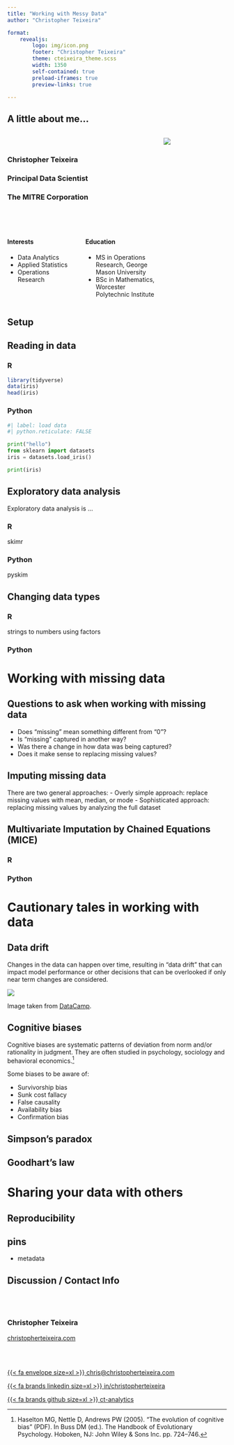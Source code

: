 ```yaml
---
title: "Working with Messy Data"
author: "Christopher Teixeira"

format:
    revealjs:
        logo: img/icon.png
        footer: "Christopher Teixeira"
        theme: cteixeira_theme.scss
        width: 1350
        self-contained: true
        preload-iframes: true
        preview-links: true

---
```


## A little about me...

:::: {.columns}

::: {.column width="70%"}
<br>

### Christopher Teixeira {id="name"}
### Principal Data Scientist
### The MITRE Corporation

<br><br>

::::{.columns}
::: {.column width="45%"}
#### Interests

- Data Analytics
- Applied Statistics
- Operations Research

:::

::: {.column width="45%"}
#### Education

- MS in Operations Research, George Mason University
- BSc in Mathematics, Worcester Polytechnic Institute

:::
::::

:::

::: {.column width="30%"}

![](img/profile.png){fig-align="center"}

:::
::::

## Setup {visibility=false}



## Reading in data {.smaller}

::: {.panel-tabset}

### R

```r
library(tidyverse)
data(iris)
head(iris)

```

### Python

```python
#| label: load data
#| python.reticulate: FALSE

print("hello")
from sklearn import datasets
iris = datasets.load_iris()

print(iris)

``` 

:::

## Exploratory data analysis {.smaller}

Exploratory data analysis is ...

::: {.panel-tabset}

### R

skimr

### Python

pyskim

:::

## Changing data types {.smaller}

::: {.panel-tabset}

### R

strings to numbers
using factors

### Python

:::


# Working with missing data

## Questions to ask when working with missing data

- Does "missing" mean something different from "0"?
- Is "missing" captured in another way? 
- Was there a change in how data was being captured?
- Does it make sense to replacing missing values?

## Imputing missing data

There are two general approaches:
- Overly simple approach: replace missing values with mean, median, or mode
- Sophisticated approach: replacing missing values by analyzing the full dataset

## Multivariate Imputation by Chained Equations (MICE)

::: {.panel-tabset}

### R

### Python

:::

# Cautionary tales in working with data

## Data drift {.smaller}

Changes in the data can happen over time, resulting in "data drift" that can impact model performance or other decisions that can be overlooked if only near term changes are considered.

![](https://images.datacamp.com/image/upload/v1673459876/Concept_Drift_b16df50c98.png){fig-alt="Four different types of data drift described visually." fig-align="center"}

::: aside
Image taken from [DataCamp](https://www.datacamp.com/tutorial/understanding-data-drift-model-drift).
:::

## Cognitive biases {.smaller}

Cognitive biases are systematic patterns of deviation from norm and/or rationality in judgment. They are often studied in psychology, sociology and behavioral economics.^[Haselton MG, Nettle D, Andrews PW (2005). "The evolution of cognitive bias" (PDF). In Buss DM (ed.). The Handbook of Evolutionary Psychology. Hoboken, NJ: John Wiley & Sons Inc. pp. 724–746.]

Some biases to be aware of:

- Survivorship bias
- Sunk cost fallacy
- False causality
- Availability bias
- Confirmation bias

## Simpson's paradox

## Goodhart's law

# Sharing your data with others

## Reproducibility 



## pins
- metadata

## Discussion / Contact Info

<br><br>

::: {id="credit"}

### Christopher Teixeira

[christopherteixeira.com](https://www.christopherteixeira.com)

:::

<br><br>

[{{< fa envelope size=xl >}} chris@christopherteixeira.com](mailto:chris@christopherteixeira.com)

[{{< fa brands linkedin size=xl >}} in/christopherteixeira](https://www.linkedin.com/in/christopherteixeira/)

[{{< fa brands github size=xl >}} ct-analytics](https://github.com/ct-analytics)




